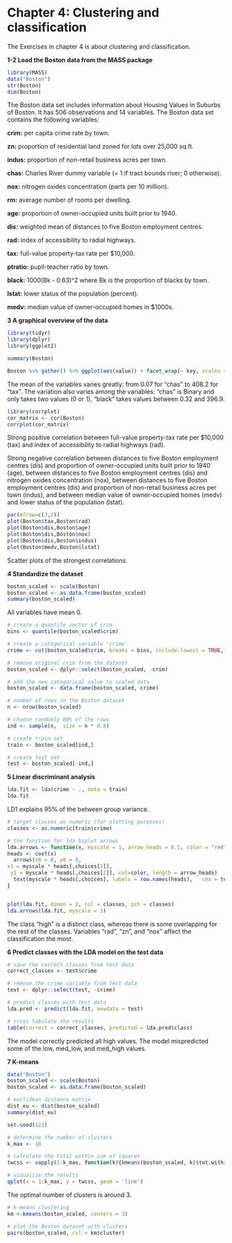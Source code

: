 # Chapter 4: Clustering and classification

The Exercises in chapter 4 is about clustering and classification.

**1-2 Load the Boston data from the MASS package**

```r
library(MASS)
data("Boston")
str(Boston)
dim(Boston)
```

The Boston data set includes information about Housing Values in Suburbs of Boston. It has 506 observations and 14 variables. The Boston data set contains the following variables:

**crim:** 
per capita crime rate by town.

**zn:**
proportion of residential land zoned for lots over 25,000 sq.ft.

**indus:**
proportion of non-retail business acres per town.

**chas:**
Charles River dummy variable (= 1 if tract bounds river; 0 otherwise).

**nox:**
nitrogen oxides concentration (parts per 10 million).

**rm:**
average number of rooms per dwelling.

**age:**
proportion of owner-occupied units built prior to 1940.

**dis:**
weighted mean of distances to five Boston employment centres.

**rad:**
index of accessibility to radial highways.

**tax:**
full-value property-tax rate per \$10,000.

**ptratio:**
pupil-teacher ratio by town.

**black:**
1000(Bk - 0.63)^2 where Bk is the proportion of blacks by town.

**lstat:**
lower status of the population (percent).

**medv:**
median value of owner-occupied homes in \$1000s.

**3 A graphical overview of the data**

```r
library(tidyr) 
library(dplyr) 
library(ggplot2)

summary(Boston)

Boston %>% gather() %>% ggplot(aes(value)) + facet_wrap(~ key, scales = "free") + geom_bar()
```


The mean of the variables varies greatly: from 0.07 for "chas" to 408.2 for "tax". The variation also varies among the variables: "chas" is Binary and only takes two values (0 or 1), "black" takes values between 0.32 and 396.9.


```r
library(corrplot)
cor_matrix <- cor(Boston)
corrplot(cor_matrix)
```

Strong positive correlation between full-value property-tax rate per $10,000 (tax) and index of accessibility to radial highways (rad).

Strong negative correlation between distances to five Boston employment centres (dis) and proportion of owner-occupied units built prior to 1940 (age), between distances to five Boston employment centres (dis) and nitrogen oxides concentration (nox), between distances to five Boston employment centres (dis) and proportion of non-retail business acres per town (indus), and between median value of owner-occupied homes (medv) and lower status of the population (lstat).

```r
par(mfrow=c(3,2))
plot(Boston$tax,Boston$rad)
plot(Boston$dis,Boston$age)
plot(Boston$dis,Boston$nox)
plot(Boston$dis,Boston$indus)
plot(Boston$medv,Boston$lstat)
```

Scatter plots of the strongest correlations.

**4 Standardize the dataset**

```r
boston_scaled <- scale(Boston)
boston_scaled <- as.data.frame(boston_scaled)
summary(boston_scaled)

```


All variables have mean 0.

```r
# create a quantile vector of crim
bins <- quantile(boston_scaled$crim)

# create a categorical variable 'crime'
crime <- cut(boston_scaled$crim, breaks = bins, include.lowest = TRUE,label=c("low","med_low","med_high","high"))

# remove original crim from the dataset
boston_scaled <- dplyr::select(boston_scaled, -crim)

# add the new categorical value to scaled data
boston_scaled <- data.frame(boston_scaled, crime)

# number of rows in the Boston dataset 
n <- nrow(boston_scaled)

# choose randomly 80% of the rows
ind <- sample(n,  size = n * 0.8)

# create train set
train <- boston_scaled[ind,]

# create test set 
test <- boston_scaled[-ind,]
```

**5 Linear discriminant analysis**

```r
lda.fit <- lda(crime ~ ., data = train)
lda.fit
```

LD1 explains 95% of the between group variance. 

```r
# target classes as numeric (for plotting purposes)
classes <- as.numeric(train$crime)

# the function for lda biplot arrows
lda.arrows <- function(x, myscale = 1, arrow_heads = 0.1, color = "red", tex = 0.75, choices = c(1,2)){
heads <- coef(x)
  arrows(x0 = 0, y0 = 0, 
x1 = myscale * heads[,choices[1]], 
 y1 = myscale * heads[,choices[2]], col=color, length = arrow_heads)
  text(myscale * heads[,choices], labels = row.names(heads),   cex = tex, col=color, pos=3)
}


plot(lda.fit, dimen = 2, col = classes, pch = classes)
lda.arrows(lda.fit, myscale = 1)
```

The class "high" is a distinct class, whereas there is some overlapping for the rest of the classes. Variables "rad", "zn", and "nox" affect the classification the most. 

**6 Predict classes with the LDA model on the test data**

```r
# save the correct classes from test data
correct_classes <- test$crime

# remove the crime variable from test data
test <- dplyr::select(test, -crime)

# predict classes with test data
lda.pred <- predict(lda.fit, newdata = test)

# cross tabulate the results
table(correct = correct_classes, predicted = lda.pred$class)
```

The model correctly predicted all high values. The model mispredicted some of the low, med_low, and med_high values. 

**7 K-means**

```r
data("Boston")
boston_scaled <- scale(Boston)
boston_scaled <- as.data.frame(boston_scaled)

# euclidean distance matrix
dist_eu <- dist(boston_scaled)
summary(dist_eu)

set.seed(123)

# determine the number of clusters
k_max <- 10

# calculate the total within sum of squares
twcss <- sapply(1:k_max, function(k){kmeans(boston_scaled, k)$tot.withinss})

# visualize the results
qplot(x = 1:k_max, y = twcss, geom = 'line')
```

The optimal number of clusters is around 3.

```r
# k-means clustering
km <-kmeans(boston_scaled, centers = 3)

# plot the Boston dataset with clusters
pairs(boston_scaled, col = km$cluster)

```


